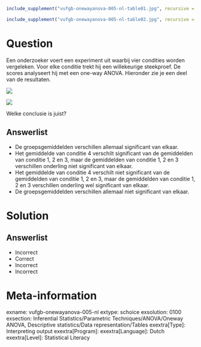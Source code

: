 ```{r, echo = FALSE, results = "hide"}
include_supplement("vufgb-onewayanova-005-nl-table01.jpg", recursive = TRUE)
```
```{r, echo = FALSE, results = "hide"}
include_supplement("vufgb-onewayanova-005-nl-table02.jpg", recursive = TRUE)
```
Question
========

Een onderzoeker voert een experiment uit waarbij vier condities worden vergeleken. Voor elke conditie trekt hij een willekeurige steekproef. De scores analyseert hij met een one-way ANOVA. Hieronder zie je een deel van de resultaten.

![](vufgb-onewayanova-005-nl-table01.jpg)

![](vufgb-onewayanova-005-nl-table02.jpg)

Welke conclusie is juist?
  
Answerlist
----------
* De groepsgemiddelden verschillen allemaal significant van elkaar.
* Het gemiddelde van conditie 4 verschilt significant van de gemiddelden van conditie 1, 2 en 3, maar de gemiddelden van conditie 1, 2 en 3 verschillen onderling niet significant van elkaar.
* Het gemiddelde van conditie 4 verschilt niet significant van de gemiddelden van conditie 1, 2 en 3, maar de gemiddelden van conditie 1, 2 en 3 verschillen onderling wel significant van elkaar.
* De groepsgemiddelden verschillen allemaal niet significant van elkaar.

Solution
========

Answerlist
----------
* Incorrect
* Correct
* Incorrect
* Incorrect

Meta-information
================
exname: vufgb-onewayanova-005-nl
extype: schoice
exsolution: 0100
exsection: Inferential Statistics/Parametric Techniques/ANOVA/Oneway ANOVA, Descriptive statistics/Data representation/Tables
exextra[Type]: Interpreting output
exextra[Program]: 
exextra[Language]: Dutch
exextra[Level]: Statistical Literacy